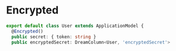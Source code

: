 # Encrypted

```ts
export default class User extends ApplicationModel {
  @Encrypted()
  public secret: { token: string }
  public encryptedSecret: DreamColumn<User, 'encryptedSecret'>
```
